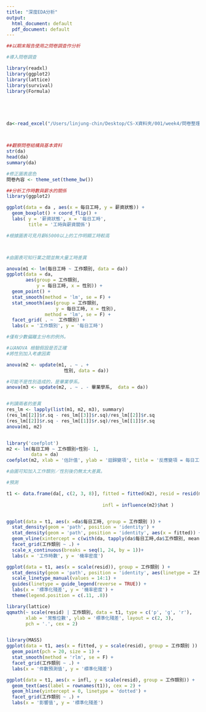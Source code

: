 ```yaml
---
title: "深度EDA分析"
output:
  html_document: default
  pdf_document: default
---
```




```R


##以期末報告使用之問卷調查作分析

#導入問卷調查

library(readxl)
library(ggplot2)
library(lattice)
library(survival)
library(Formula)





da<-read_excel("/Users/linjung-chin/Desktop/CS-X資料夾/001/week4/問卷整理DATA.xlsx")



##觀察問卷結構與基本資料
str(da)
head(da)
summary(da)

#修正圖表底色
問卷內容 <- theme_set(theme_bw())

##分析工作時數與薪水的關係
library(ggplot2)

ggplot(data = da , aes(x = 每日工時, y = 薪資狀態)) +
  geom_boxplot() + coord_flip() +
  labs( y = '薪資狀態', x = '每日工時', 
        title = '工時與薪資關係')

#根據圖表可見月薪65000以上的工作明顯工時較高



#由圖表可知行業之間並無大量工時差異

anova(m1 <- lm(每日工時 ~ 工作類別, data = da))
ggplot(data = da, 
       aes(group = 工作類別, 
           y = 每日工時, x = 性別)) +
  geom_point() +
  stat_smooth(method = 'lm', se = F) +
  stat_smooth(aes(group = 工作類別, 
                  y = 每日工時, x = 性別), 
              method = 'lm', se = F) + 
  facet_grid( . ~  工作類別) +
  labs(x = '工作類別', y = '每日工時')

#僅有少數偏離主分布的例外。

#以ANOVA 檢驗假設是否正確
#將性別加入考慮因素

anova(m2 <- update(m1, . ~ . + 
                     性別, data = da))

#可能不是性別造成的，是畢業學系。
anova(m3 <- update(m2, . ~ . - 畢業學系,  data = da))


#判讀兩者的差異
res_lm <- lapply(list(m1, m2, m3), summary)
(res_lm[[2]]$r.sq - res_lm[[3]]$r.sq)/res_lm[[2]]$r.sq
(res_lm[[2]]$r.sq - res_lm[[1]]$r.sq)/res_lm[[1]]$r.sq
anova(m1, m2)


library('coefplot')
m2 <- lm(每日工時 ~ 工作類別+性別- 1, 
         data = da)
coefplot(m2, xlab = '估計值', ylab = '迴歸變項', title = '反應變項 = 每日工時')

#由圖可知加入工作類別／性別後仍無太大差異。

#預測

t1 <- data.frame(da[, c(2, 3, 8)], fitted = fitted(m2), resid = resid(m2),
  
                                   infl = influence(m2)$hat )


ggplot(data = t1, aes(x =da$每日工時, group = 工作類別 )) +
  stat_density(geom = 'path', position = 'identity') +
  stat_density(geom = 'path', position = 'identity', aes(x = fitted)) +
  geom_vline(xintercept = c(with(da, tapply(da$每日工時,da$工作類別, mean))), linetype = 'dotted')+
  facet_grid(工作類別 ~ .) +
  scale_x_continuous(breaks = seq(1, 24, by = 1))+
  labs(x = '工作時數', y = '機率密度')

ggplot(data = t1, aes(x = scale(resid)), group = 工作類別 ) +
  stat_density(geom = 'path', position = 'identity', aes(linetype = 工作類別)) +
  scale_linetype_manual(values = 14:1) +
  guides(linetype = guide_legend(reverse = TRUE)) +
  labs(x = '標準化殘差', y = '機率密度') +
  theme(legend.position = c(.11, .8))

library(lattice)
qqmath(~ scale(resid) | 工作類別, data = t1, type = c('p', 'g', 'r'),
       xlab = '常態位數', ylab = '標準化殘差', layout = c(2, 3),
       pch = '.', cex = 2)


library(MASS)
ggplot(data = t1, aes(x = fitted, y = scale(resid), group = 工作類別 )) +
  geom_point(pch = 20, size = 1) +
  stat_smooth(method = 'rlm', se = F) +
  facet_grid(工作類別 ~ .) +
  labs(x = '件數預測值', y = '標準化殘差')

ggplot(data = t1, aes(x = infl, y = scale(resid), group = 工作類別)) +
  geom_text(aes(label = rownames(t1)), cex = 2) +
  geom_hline(yintercept = 0, linetype = 'dotted') +
  facet_grid(工作類別 ~ .) +
  labs(x = '影響值', y = '標準化殘差')

```




